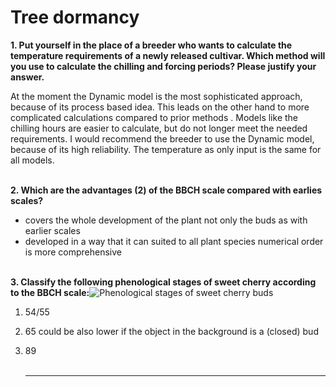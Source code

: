 # Tree dormancy

**1. Put yourself in the place of a breeder who wants to calculate the temperature requirements of a newly released cultivar. Which method will you use to calculate the chilling and forcing periods? Please justify your answer.**

At the moment the Dynamic model is the most sophisticated approach, because of its process based idea. This leads on the other hand to more complicated calculations compared to prior methods . Models like the chilling hours are easier to calculate, but do not longer meet the needed requirements. I would recommend the breeder to use the Dynamic model, because of its high reliability. The temperature as only input is the same for all models.

\
**2. Which are the advantages (2) of the BBCH scale compared with earlies scales?**

-   covers the whole development of the plant not only the buds as with earlier scales
-   developed in a way that it can suited to all plant species numerical order is more comprehensive

\
**3. Classify the following phenological stages of sweet cherry according to the BBCH scale:**![Phenological stages of sweet cherry buds](images/03_pheno_stages.png)

1.  54/55

2.  65 could be also lower if the object in the background is a (closed) bud

3.  89\
    \

    <hr />
